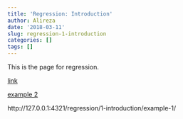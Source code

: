 ```yaml
---
title: 'Regression: Introduction'
author: Alireza
date: '2018-03-11'
slug: regression-1-introduction
categories: []
tags: []
---
```


This is the page for regression.


[link](../regression-introduction-example/)

[example 2](../regression-introduction-example-2/)

http://127.0.0.1:4321/regression/1-introduction/example-1/
